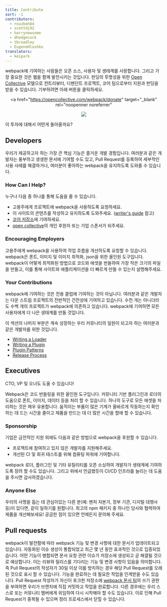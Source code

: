 ```yaml
---
title: Contribute
sort: -1
contributors:
  - rouzbeh84
  - scottdj92
  - harrynewsome
  - dhedgecock
  - tbroadley
  - EugeneHlushko
translators:
  - keipark
---
```


webpack에 기여하는 사람들은 오픈 소스, 사용자 및 생태계를 사랑합니다. 그리고 가장 중요한 것은 웹을 함께 발전시키는 것입니다. 펀딩의 투명성을 위한 [Open Collective](https://opencollective.com/webpack) 모델으로 컨트리뷰터, 디펜던트 프로젝트, 코어 팀으로부터 지원과 펀딩을 받을 수 있습니다. 기부하려면 아래 버튼을 클릭하세요.

<div align="center">

<a
  href="https://opencollective.com/webpack/donate"
  target="_blank"
  rel="noopenner noreferrer"
>
  <img
    src="https://opencollective.com/webpack/donate/button@2x.png?color=blue"
    width={300}
  />
</a>

</div>

이 투자에 대해서 어떤게 돌아올까요?

## Developers

우리가 제공하고자 하는 가장 큰 핵심 기능은 즐거운 개발 경험입니다. 여러분과 같은 개발자는 풍부하고 생생한 문서에 기여할 수도 있고, Pull Request를 등록하여 세부적인 사용 사례를 해결하거나, 여러분이 좋아하는 webpack을 유지하도록 도와줄 수 있습니다.

### How Can I Help?

누구나 다음 중 하나를 통해 도움을 줄 수 있습니다.

- 고용주에게 프로젝트에 webpack을 사용하도록 요청하세요.
- 이 사이트의 콘텐츠를 작성하고 유지하도록 도와주세요. ([writer's guide](/contribute/writers-guide/) 참고)
- [코어 저장소](https://github.com/webpack/webpack)에 기여하세요.
- [open collective](https://opencollective.com/webpack#support)의 개인 후원자 또는 기업 스폰서가 되주세요.

### Encouraging Employers

고용주에게 webpack을 사용하여 작업 흐름을 개선하도록 요청할 수 있습니다. webpack은 폰트, 이미지 및 이미지 최적화, json을 위한 올인원 도구입니다. webpack이 어떻게 최적화된 방법으로 코드와 애셋을 번들하여 가장 작은 크기의 파일을 만들고, 이를 통해 사이트와 애플리케이션을 더 빠르게 만들 수 있는지 설명해주세요.

### Your Contributions

webpack에 기여하는 것은 전용 클럽에 기여하는 것이 아닙니다. 여러분과 같은 개발자는 다운 스트림 프로젝트의 전반적인 건전성에 기여하고 있습니다. 수천 개는 아니더라도 수백 개의 프로젝트가 webpack에 의존하고 있습니다. webpack에 기여하면 모든 사용자에게 더 나은 생태계를 만들 것입니다.

이 섹션의 나머지 부분은 계속 성장하는 우리 커뮤니티의 일원이 되고자 하는 여러분과 같은 개발자를 위한 것입니다.

- [Writing a Loader](/contribute/writing-a-loader)
- [Writing a Plugin](/contribute/writing-a-plugin)
- [Plugin Patterns](/contribute/plugin-patterns)
- [Release Process](/contribute/release-process)

## Executives

CTO, VP 및 오너도 도울 수 있습니다!

Webpack은 코드 번들링을 위한 올인원 도구입니다. 커뮤니티 기반 플러그인과 로더의 도움으로 폰트, 이미지, 데이터 등을 처리 할 수 있습니다. 하나의 도구로 모든 애셋을 처리하는 것은 매우 유용합니다. 움직이는 부품이 많은 기계가 올바르게 작동하는지 확인하는 데 드는 시간을 줄이고 제품을 만드는 데 더 많은 시간을 할애 할 수 있습니다.

### Sponsorship

기업은 금전적인 지원 외에도 다음과 같은 방법으로 webpack을 후원할 수 있습니다.

- 프로젝트에 참여하고 있지 않은 개발자를 지원해주세요.
- 개선된 CI 및 회귀 테스트를 위해 컴퓨팅 파워에 기여합니다.

webpack 로더, 플러그인 및 기타 유틸리티를 오픈 소싱하여 개발자가 생태계에 기여하도록 장려 할 수도 있습니다. 그리고 위에서 언급했듯이 CI/CD 인프라를 늘리는 데 도움을 주시면 감사하겠습니다.

### Anyone Else

우리의 사명을 돕는 데 관심이있는 다른 분(예: 벤처 자본가, 정부 기관, 디지털 대행사 등)이 있다면, 같이 일하기를 원합니다. 최고의 npm 패키지 중 하나인 당사와 협력하여 제품을 개선해보세요! 궁금한 점이 있으면 언제든지 문의해 주세요.

## Pull requests

webpack이 발전함에 따라 webpack 기능 및 변경 사항에 대한 문서가 업데이트되고 있습니다. 자동화된 이슈 생성이 통합되었고 최근 몇 년 동안 효과적인 것으로 입증되었습니다.
어떤 기능이 병합되면 문서 요청 관련 이슈가 저장소에 생성되고 곧 해결될 것으로 예상합니다. 이는 리뷰와 릴리스를 기다리는 기능 및 변경 사항이 있음을 의미합니다. 즉 Pull Request의 작성자가 30일 이상 이를 방치하는 경우 해당 Pull Request를 오래된 것으로 표시 할 수 있습니다. 기능을 완료하는 데 필요한 작업을 인계받을 수도 있습니다.
Pull Request 작성자가 자신이 포크한 저장소에 [webpack 문서 팀](https://github.com/orgs/webpack/teams/documentation-team/members)의 쓰기 권한을 부여하면 우리가 브랜치에 직접 커밋하고 작업을 완료합니다. 다른 경우에는 우리 스스로 또는 커뮤니티 멤버에게 위임하여 다시 시작해야 할 수도 있습니다. 이로 인해 Pull Request가 중복될 수 있으며 정리 프로세스에서 닫힐 수 있습니다.
